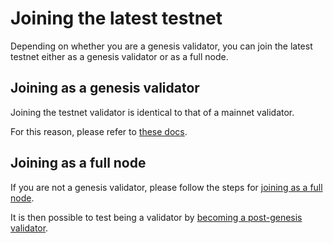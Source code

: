 # Joining the latest testnet

Depending on whether you are a genesis validator, you can join the latest testnet either as a genesis validator or as a full node.

## Joining as a genesis validator
Joining the testnet validator is identical to that of a mainnet validator.

For this reason, please refer to [these docs](../../operators/validators/run-your-genesis-validator.mdx).

## Joining as a full node
If you are not a genesis validator, please follow the steps for [joining as a full node](../../operators/ledger/running-a-full-node.mdx). 

It is then possible to test being a validator by [becoming a post-genesis validator](./post-genesis-validator.mdx).


